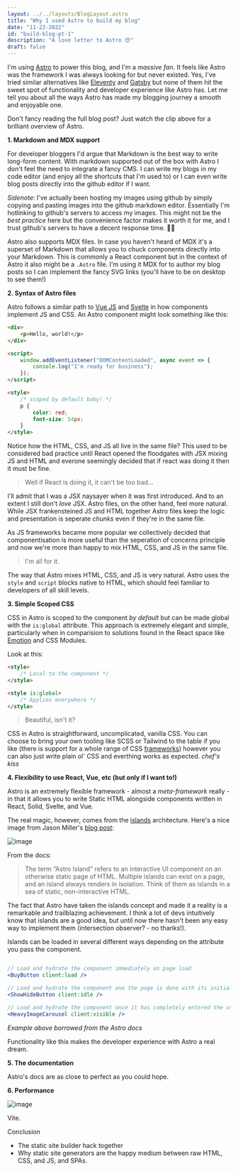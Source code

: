 ```yaml
---
layout: ../../layouts/BlogLayout.astro
title: "Why I used Astro to build my blog"
date: "11-22-2022"
id: "build-blog-pt-1"
description: "A love letter to Astro 😍"
draft: false
---
```



I'm using [Astro](https://astro.build/) to power this blog, and I'm a _massive fan_. It feels like Astro was the framework I was always looking for but never existed. Yes, I've tried similar alternatives like [Eleventy](https://www.11ty.dev/) and [Gatsby](https://www.gatsbyjs.com/) but none of them hit the sweet spot of functionality and developer experience like Astro has. Let me tell you about all the ways Astro has made my blogging journey a smooth and enjoyable one.

Don't fancy reading the full blog post? Just watch the clip above for a
brilliant overview of Astro.

**1. Markdown and MDX support**

For developer bloggers I'd argue that Markdown is the best way to write long-form content. With markdown supported out of the box with Astro I don't feel the need to integrate a fancy CMS. I can write my blogs in my code editor (and enjoy all the shortcuts that I'm used to) or I can even write blog posts directly into the github editor if I want.

_Sidenote_: I've actually been hosting my images using github by simply copying and pasting images into the github markdown editor. Essentially I'm hotlinking to github's servers to access my images. This might not be the _best practice_ here but the convenience factor makes it worth it for me, and I trust github's servers to have a decent response time. 🤷‍♂️

Astro also supports MDX files. In case you haven't heard of MDX it's a superset of Markdown that allows you to chuck components directly into your Markdown. This is commonly a React component but in the context of Astro it also might be a `.Astro` file. I'm using it MDX for to author my blog posts so I can implement the fancy SVG links (you'll have to be on desktop to see them!)

**2. Syntax of Astro files**

Astro follows a similar path to [Vue JS](https://vuejs.org/) and [Svelte](https://svelte.dev/) in how components implement JS and CSS. An Astro component might look something like this:

```html
<div>
	<p>Hello, world!</p>
</div>

<script>
	window.addEventListener("DOMContentLoaded", async event => {
		console.log("I'm ready for business");
	});
</script>

<style>
	/* scoped by default baby! */
	p {
		color: red;
		font-size: 54px;
	}
</style>
```

Notice how the HTML, CSS, and JS all live in the same file? This used to be considered bad practice until React opened the floodgates with JSX mixing JS and HTML and everone seemingly decided that if react was doing it then it must be fine.

> Well if React is doing it, it can't be too bad...

I'll admit that I was a JSX naysayer when it was first introduced. And to an extent I still don't _love_ JSX. Astro files, on the other hand, feel more natural. While JSX frankensteined JS and HTML together Astro files keep the logic and presentation is seperate _chunks_ even if they're in the same file.

As JS frameworks became more popular we collectively decided that componentisation is more useful than the seperation of concerns principle and now we're more than happy to mix HTML, CSS, and JS in the same file.

> I'm all for it.

The way that Astro mixes HTML, CSS, and JS is very natural. Astro uses the `style` and `script` blocks native to HTML, which should feel familiar to developers of all skill levels.

**3. Simple Scoped CSS**

CSS in Astro is scoped to the component _by default_ but can be made global with the `is:global` attribute. This approach is extremely elegant and simple, particularly when in comparision to solutions found in the React space like [Emotion](https://emotion.sh/docs/introduction) and CSS Modules.

Look at this:

```html
<style>
	/* Local to the component */
</style>

<style is:global>
	/* Applies everywhere */
</style>
```

> Beautiful, isn't it?

CSS in Astro is straightforward, uncomplicated, vanilla CSS. You can choose to bring your own tooling like SCSS or Tailwind to the table if you like (there is support for a whole range of CSS [frameworks](https://docs.astro.build/en/guides/styling/#css-integrations)) however you can also just write plain ol' CSS and everthing works as expected. _chef's kiss_

**4. Flexibility to use React, Vue, etc (but only if I want to!)**

Astro is an extremely flexible framework - almost a _meta-framework_ really - in that it allows you to write Static HTML alongside components written in React, Solid, Svelte, and Vue.

The real magic, however, comes from the [islands](https://docs.astro.build/en/concepts/islands/) architecture. Here's a nice image from Jason Miller's [blog post](https://jasonformat.com/islands-architecture/):

![image](https://user-images.githubusercontent.com/20733264/210506987-a12df9ad-2b7b-45c7-89d4-e1425732c2ff.png)

From the docs:

> The term “Astro Island” refers to an interactive UI component on an otherwise static page of HTML. Multiple islands can exist on a page, and an island always renders in isolation. Think of them as islands in a sea of static, non-interactive HTML.

The fact that Astro have taken the islands concept and made it a reality is a remarkable and trailblazing achievement. I think a lot of devs intuitively know that islands are a good idea, but until now there hasn't been any easy way to implement them (intersection observer? - no thanks!).

Islands can be loaded in several different ways depending on the attribute you pass the component.

```jsx

// Load and hydrate the component immediately on page load
<BuyButton client:load />

// Load and hydrate the component one the page is done with its initial load
<ShowHideButton client:idle />

// Load and hydrate the component once it has completely entered the user's viewport.
<HeavyImageCarousel client:visible />
```

_Example above borrowed from the Astro docs_

Functionality like this makes the developer experience with Astro a real dream.

**5. The documentation**

Astro's docs are as close to perfect as you could hope.

**6. Performance**

![image](https://user-images.githubusercontent.com/20733264/210722213-eeadccc3-6fe3-400d-a0ce-e1d0c4adf30b.png)

Vite.

Conclusion

-   The static site builder hack together
-   Why static site generators are the happy medium between raw HTML, CSS, and JS, and SPAs.
